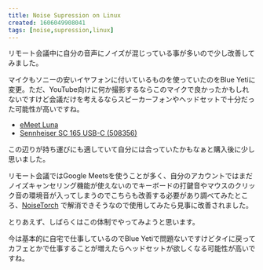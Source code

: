 ```yaml
---
title: Noise Supression on Linux
created: 1606049908041
tags: [noise,supression,linux]
---
```


リモート会議中に自分の音声にノイズが混じっている事が多いので少し改善してみました。

マイクもソニーの安いイヤフォンに付いているものを使っていたのをBlue Yetiに変更。ただ、YouTube向けに何か撮影するならこのマイクで良かったかもしれないですけど会議だけを考えるならスピーカーフォンやヘッドセットで十分だった可能性が高いですね。

- [eMeet Luna](https://amzn.to/3kRFOhm)
- [Sennheiser SC 165 USB-C (508356)](https://amzn.to/2IPMb80)

この辺りが持ち運びにも適していて自分には合っていたかもなぁと購入後に少し思いました。

リモート会議ではGoogle Meetsを使うことが多く、自分のアカウントではまだノイズキャンセリング機能が使えないのでキーボードの打鍵音やマウスのクリック音の環境音が入ってしまうのでこちらも改善する必要があり調べてみたところ、[NoiseTorch](https://github.com/lawl/NoiseTorch) で解消できそうなので使用してみたら見事に改善されました。

とりあえず、しばらくはこの体制でやってみようと思います。

今は基本的に自宅で仕事しているのでBlue Yetiで問題ないですけどタイに戻ってカフェとかで仕事することが増えたらヘッドセットが欲しくなる可能性が高いですね。
